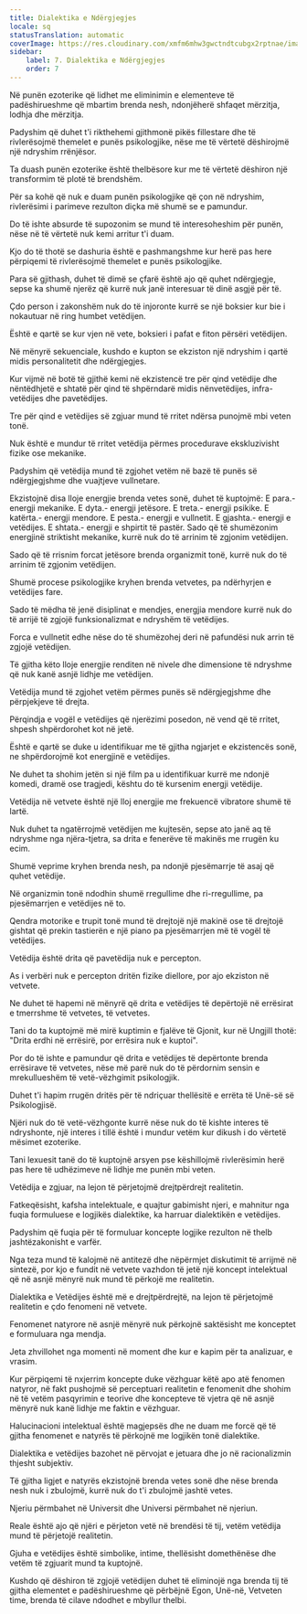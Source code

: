 ```yaml
---
title: Dialektika e Ndërgjegjes
locale: sq
statusTranslation: automatic
coverImage: https://res.cloudinary.com/xmfm6mhw3gwctndtcubgx2rptnae/image/upload/v1741354419/small_cover_la_gran_rebelion_28716e29d2.webp
sidebar:
    label: 7. Dialektika e Ndërgjegjes
    order: 7
---
```

Në punën ezoterike që lidhet me eliminimin e elementeve të padëshirueshme që mbartim brenda nesh, ndonjëherë shfaqet mërzitja, lodhja dhe mërzitja.

Padyshim që duhet t'i rikthehemi gjithmonë pikës fillestare dhe të rivlerësojmë themelet e punës psikologjike, nëse me të vërtetë dëshirojmë një ndryshim rrënjësor.

Ta duash punën ezoterike është thelbësore kur me të vërtetë dëshiron një transformim të plotë të brendshëm.

Për sa kohë që nuk e duam punën psikologjike që çon në ndryshim, rivlerësimi i parimeve rezulton diçka më shumë se e pamundur.

Do të ishte absurde të supozonim se mund të interesoheshim për punën, nëse në të vërtetë nuk kemi arritur t'i duam.

Kjo do të thotë se dashuria është e pashmangshme kur herë pas here përpiqemi të rivlerësojmë themelet e punës psikologjike.

Para së gjithash, duhet të dimë se çfarë është ajo që quhet ndërgjegje, sepse ka shumë njerëz që kurrë nuk janë interesuar të dinë asgjë për të.

Çdo person i zakonshëm nuk do të injoronte kurrë se një boksier kur bie i nokautuar në ring humbet vetëdijen.

Është e qartë se kur vjen në vete, boksieri i pafat e fiton përsëri vetëdijen.

Në mënyrë sekuenciale, kushdo e kupton se ekziston një ndryshim i qartë midis personalitetit dhe ndërgjegjes.

Kur vijmë në botë të gjithë kemi në ekzistencë tre për qind vetëdije dhe nëntëdhjetë e shtatë për qind të shpërndarë midis nënvetëdijes, infra-vetëdijes dhe pavetëdijes.

Tre për qind e vetëdijes së zgjuar mund të rritet ndërsa punojmë mbi veten tonë.

Nuk është e mundur të rritet vetëdija përmes procedurave ekskluzivisht fizike ose mekanike.

Padyshim që vetëdija mund të zgjohet vetëm në bazë të punës së ndërgjegjshme dhe vuajtjeve vullnetare.

Ekzistojnë disa lloje energjie brenda vetes sonë, duhet të kuptojmë: E para.- energji mekanike. E dyta.- energji jetësore. E treta.- energji psikike. E katërta.- energji mendore. E pesta.- energji e vullnetit. E gjashta.- energji e vetëdijes. E shtata.- energji e shpirtit të pastër. Sado që të shumëzonim energjinë striktisht mekanike, kurrë nuk do të arrinim të zgjonim vetëdijen.

Sado që të rrisnim forcat jetësore brenda organizmit tonë, kurrë nuk do të arrinim të zgjonim vetëdijen.

Shumë procese psikologjike kryhen brenda vetvetes, pa ndërhyrjen e vetëdijes fare.

Sado të mëdha të jenë disiplinat e mendjes, energjia mendore kurrë nuk do të arrijë të zgjojë funksionalizmat e ndryshëm të vetëdijes.

Forca e vullnetit edhe nëse do të shumëzohej deri në pafundësi nuk arrin të zgjojë vetëdijen.

Të gjitha këto lloje energjie renditen në nivele dhe dimensione të ndryshme që nuk kanë asnjë lidhje me vetëdijen.

Vetëdija mund të zgjohet vetëm përmes punës së ndërgjegjshme dhe përpjekjeve të drejta.

Përqindja e vogël e vetëdijes që njerëzimi posedon, në vend që të rritet, shpesh shpërdorohet kot në jetë.

Është e qartë se duke u identifikuar me të gjitha ngjarjet e ekzistencës sonë, ne shpërdorojmë kot energjinë e vetëdijes.

Ne duhet ta shohim jetën si një film pa u identifikuar kurrë me ndonjë komedi, dramë ose tragjedi, kështu do të kursenim energji vetëdije.

Vetëdija në vetvete është një lloj energjie me frekuencë vibratore shumë të lartë.

Nuk duhet ta ngatërrojmë vetëdijen me kujtesën, sepse ato janë aq të ndryshme nga njëra-tjetra, sa drita e fenerëve të makinës me rrugën ku ecim.

Shumë veprime kryhen brenda nesh, pa ndonjë pjesëmarrje të asaj që quhet vetëdije.

Në organizmin tonë ndodhin shumë rregullime dhe ri-rregullime, pa pjesëmarrjen e vetëdijes në to.

Qendra motorike e trupit tonë mund të drejtojë një makinë ose të drejtojë gishtat që prekin tastierën e një piano pa pjesëmarrjen më të vogël të vetëdijes.

Vetëdija është drita që pavetëdija nuk e percepton.

As i verbëri nuk e percepton dritën fizike diellore, por ajo ekziston në vetvete.

Ne duhet të hapemi në mënyrë që drita e vetëdijes të depërtojë në errësirat e tmerrshme të vetvetes, të vetvetes.

Tani do ta kuptojmë më mirë kuptimin e fjalëve të Gjonit, kur në Ungjill thotë: "Drita erdhi në errësirë, por errësira nuk e kuptoi".

Por do të ishte e pamundur që drita e vetëdijes të depërtonte brenda errësirave të vetvetes, nëse më parë nuk do të përdornim sensin e mrekullueshëm të vetë-vëzhgimit psikologjik.

Duhet t'i hapim rrugën dritës për të ndriçuar thellësitë e errëta të Unë-së së Psikologjisë.

Njëri nuk do të vetë-vëzhgonte kurrë nëse nuk do të kishte interes të ndryshonte, një interes i tillë është i mundur vetëm kur dikush i do vërtetë mësimet ezoterike.

Tani lexuesit tanë do të kuptojnë arsyen pse këshillojmë rivlerësimin herë pas here të udhëzimeve në lidhje me punën mbi veten.

Vetëdija e zgjuar, na lejon të përjetojmë drejtpërdrejt realitetin.

Fatkeqësisht, kafsha intelektuale, e quajtur gabimisht njeri, e mahnitur nga fuqia formuluese e logjikës dialektike, ka harruar dialektikën e vetëdijes.

Padyshim që fuqia për të formuluar koncepte logjike rezulton në thelb jashtëzakonisht e varfër.

Nga teza mund të kalojmë në antitezë dhe nëpërmjet diskutimit të arrijmë në sintezë, por kjo e fundit në vetvete vazhdon të jetë një koncept intelektual që në asnjë mënyrë nuk mund të përkojë me realitetin.

Dialektika e Vetëdijes është më e drejtpërdrejtë, na lejon të përjetojmë realitetin e çdo fenomeni në vetvete.

Fenomenet natyrore në asnjë mënyrë nuk përkojnë saktësisht me konceptet e formuluara nga mendja.

Jeta zhvillohet nga momenti në moment dhe kur e kapim për ta analizuar, e vrasim.

Kur përpiqemi të nxjerrim koncepte duke vëzhguar këtë apo atë fenomen natyror, në fakt pushojmë së perceptuari realitetin e fenomenit dhe shohim në të vetëm pasqyrimin e teorive dhe koncepteve të vjetra që në asnjë mënyrë nuk kanë lidhje me faktin e vëzhguar.

Halucinacioni intelektual është magjepsës dhe ne duam me forcë që të gjitha fenomenet e natyrës të përkojnë me logjikën tonë dialektike.

Dialektika e vetëdijes bazohet në përvojat e jetuara dhe jo në racionalizmin thjesht subjektiv.

Të gjitha ligjet e natyrës ekzistojnë brenda vetes sonë dhe nëse brenda nesh nuk i zbulojmë, kurrë nuk do t'i zbulojmë jashtë vetes.

Njeriu përmbahet në Universit dhe Universi përmbahet në njeriun.

Reale është ajo që njëri e përjeton vetë në brendësi të tij, vetëm vetëdija mund të përjetojë realitetin.

Gjuha e vetëdijes është simbolike, intime, thellësisht domethënëse dhe vetëm të zgjuarit mund ta kuptojnë.

Kushdo që dëshiron të zgjojë vetëdijen duhet të eliminojë nga brenda tij të gjitha elementet e padëshirueshme që përbëjnë Egon, Unë-në, Vetveten time, brenda të cilave ndodhet e mbyllur thelbi.

